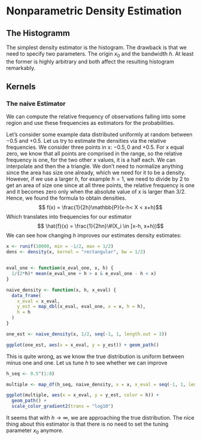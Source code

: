 # Nonparametric Density Estimation

## The Histogramm
The simplest density estimator is the histogram. The drawback is that we need
to specify two parameters. The origin $x_0$ and the bandwidth $h$. At least
the former is highly arbitrary and both affect the resulting histogram 
remarkably.


## Kernels
### The naive Estimator

We can compute the relative frequency of observations falling into some region
and use these frequencies as estimators for the probabilities.

Let's consider some example data distributed uniformly at random between 
$-0.5$ and $+0.5$. 
Let us try to estimate the densities via the relative frequencies. We consider
three points in x: $-0.5, 0$ and $+0.5$. For x equal zero, we know that all
points are comprised in the range, so the relative frequency is one, for the
two other x values, it is a half each. We can interpolate and then the a
triangle. We don't need to normalize anything since the area has size one
already, which we need for it to be a density. However, if we use a larger
$h$, for example $h = 1$, we need to divide by $2$ to get an area of size one
since at all three points, the relative frequency is one and it becomes zero
only when the absolute value of x is larger than 3/2.
Hence, we found the formula to obtain densities.
$$ f(x) = \frac{1}{2h}\mathbb{P}(x-h< X < x+h)$$
Which translates into frequencies for our estimator
$$ \hat{f}(x) = \frac{1}{2hn}\#(X_i \in [x-h, x+h))$$
We can see how changing $h$ improves our estimates density estimates:
```r
x <- runif(10000, min = -1/2, max = 1/2)
dens <- density(x, kernel = "rectangular", bw = 1/2)


eval_one <- function(e_eval_one, x, h) {
  1/(2*h)* mean(e_eval_one + h > x & e_eval_one - h < x)
}

naive_density <- function(x, h, x_eval) {
  data_frame(
    x_eval = x_eval, 
    y_est = map_dbl(x_eval, eval_one, x = x, h = h),
    h = h
  )
}

one_est <- naive_density(x, 1/2, seq(-1, 1, length.out = 3))

ggplot(one_est, aes(x = x_eval, y = y_est)) + geom_path()
```

This is quite wrong, as we know the true distribution is uniform between 
minus one and one.
Let us tune $h$ to see whether we can improve

```r
h_seq <- 0.5^(1:8)

multiple <- map_df(h_seq, naive_density, x = x, x_eval = seq(-1, 1, length.out = 22))

ggplot(multiple, aes(x = x_eval, y = y_est, color = h)) + 
  geom_path() +
  scale_color_gradient2(trans = "log10")
```

It seems that with $h \rightarrow \infty$, we are approaching the true 
distribution.
The nice thing about this estimator is that there is no need to set the 
tuning parameter $x_0$ anymore.
